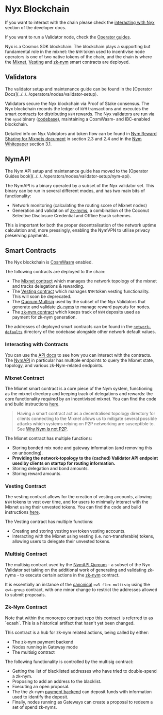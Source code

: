 # Nyx Blockchain


<Callout type="info" emoji="ℹ️">

If you want to interact with the chain please check the [interacting with Nyx](../../developers/chain) section of the developer docs.

If you want to run a Validator node, check the [Operator guides](../../../operators/nodes/validator-setup).

</Callout>

Nyx is a Cosmos SDK blockchain. The blockchain plays a supporting but fundamental role in the mixnet: the `NYM` token used to incentivise node operators is one of two native tokens of the chain, and the chain is where the [Mixnet](#mixnet-contract), [Vesting](#vesting-contract) and [zk-nym](#zk-nym-contract) smart contracts are deployed.

## Validators
<Callout type="info" emoji="ℹ️">
  The validator setup and maintenance guide can be found in the [Operator Docs](../../../operators/nodes/validator-setup).
</Callout>

Validators secure the Nyx blockchain via Proof of Stake consensus. The Nyx blockchain records the ledger of `NYM` transactions and executes the smart contracts for distributing `NYM` rewards. The Nyx validators are run via the `nyxd` binary ([codebase](https://github.com/nymtech/nyxd)), maintaining a CosmWasm- and IBC-enabled blockchain.

Detailed info on Nyx Validators and token flow can be found in [Nym Reward Sharing for Mixnets document](https://nym.com/nym-cryptoecon-paper.pdf) in section 2.3 and 2.4 and in the [Nym Whitepaper](https://nym.com/nym-whitepaper.pdf) section 3.1.

## NymAPI
<Callout type="info" emoji="ℹ️">
  The Nym API setup and maintenance guide has moved to the [Operator Guides book](../../../operators/nodes/validator-setup/nym-api).
</Callout>

The NymAPI is a binary operated by a subset of the Nyx validator set. This binary can be run in several different modes, and has two main bits of functionality:

* Network monitoring (calculating the routing score of Mixnet nodes)
* Generation and validation of [zk-nyms](../cryptography/zk-nym/zk-nym-overview), a combination of the Coconut Selective Disclosure Credential and Offline Ecash schemes.

This is important for both the proper decentralisation of the network uptime calculation and, more pressingly, enabling the NymVPN to utilise privacy preserving payments.

## Smart Contracts
The Nyx blockchain is [CosmWasm](https://cosmwasm.com/) enabled.

The following contracts are deployed to the chain:
* The [Mixnet contract](#mixnet-contract) which manages the network topology of the mixnet and tracks delegations & rewarding.
* The [Vesting contract](#vesting-contract) which manages `NYM` token vesting functionality. This will soon be deprecated.
* The [Quorum Multisig](#multisig-contract) used by the subset of the Nyx Validators that generate and validate [zk-nyms](../cryptography/zk-nym) to manage reward payouts for nodes.
* The [zk-nym contract](#zk-nym-contract) which keeps track of `NYM` deposits used as payment for zk-nym generation.

The addresses of deployed smart contracts can be found in the [`network-defaults`](https://github.com/nymtech/nym/blob/master/common/network-defaults/src/mainnet.rs) directory of the codebase alongside other network default values.

### Interacting with Contracts
You can use the [API docs](../../apis/introduction) to see how you can interact with the contracts. The [NymAPI](../../apis/nym-api) in particular has multiple endpoints to query the Mixnet state, topology, and various zk-Nym-related endpoints.

### Mixnet Contract
The Mixnet smart contract is a core piece of the Nym system, functioning as the mixnet directory and keeping track of delegations and rewards: the core functionality required by an incentivised mixnet.  You can find the code and build instructions [here](https://github.com/nymtech/nym/tree/master/contracts/mixnet).

> Having a smart contract act as a decentralised topology directory for clients connecting to the Mixnet allows us to mitigate several possible attacks which systems relying on P2P networking are susceptible to. See [Why Nym is not P2P](./nym-not-p2p).

The Mixnet contract has multiple functions:
* Storing bonded mix node and gateway information (and removing this on unbonding).
* **Providing the network-topology to the (cached) Validator API endpoint used by clients on startup for routing information.**
* Storing delegation and bond amounts.
* Storing reward amounts.

### Vesting Contract
The vesting contract allows for the creation of vesting accounts, allowing `NYM` tokens to vest over time, and for users to minimally interact with the Mixnet using their unvested tokens. You can find the code and build instructions [here](https://github.com/nymtech/nym/tree/master/contracts/vesting).

The Vesting contract has multiple functions:
* Creating and storing vesting `NYM` token vesting accounts.
* Interacting with the Mixnet using vesting (i.e. non-transferable) tokens, allowing users to delegate their unvested tokens.

### Multisig Contract
The multisig contract used by the [NymAPI Quroum](../cryptography/zk-nym/zk-nym-overview) - a subset of the Nyx Validator set taking on the additional work of generating and validating zk-nyms - to execute certain actions in the [zk-nym](../cryptography/zk-nym) contract.

It is essentially an instance of the [canonical](https://github.com/CosmWasm/cw-plus/tree/main/contracts) `cw3-flex-multisig` using the `cw4-group` contract, with one minor change to restrict the addresses allowed to submit proposals.

### Zk-Nym Contract

<Callout type="info" emoji="ℹ️">
Note that within the monorepo contract repo this contract is referred to as `ecash`. This is a historical artifact that hasn't yet been changed.
</Callout>

This contract is a hub for zk-nym related actions, being called by either:
- The zk-nym payment backend
- Nodes running in Gateway mode
- The multisig contract

The following functionality is controlled by the multisig contract:
  - Getting the list of blacklisted addresses who have tried to double-spend a zk-nym.
  - Proposing to add an address to the blacklist.
  - Executing an open proposal.
  - The the zk-nym [payment backend](../cryptography/zk-nym/zk-nym-overview) can deposit funds with information used to identify the deposit.
  - Finally, nodes running as Gateways can create a proposal to redeem a set of spend zk-nyms.
